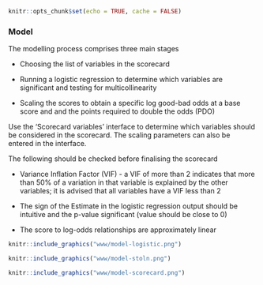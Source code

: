 ```r
knitr::opts_chunk$set(echo = TRUE, cache = FALSE)
```

### Model

The modelling process comprises three main stages

* Choosing the list of variables in the scorecard

* Running a logistic regression to determine which variables are significant and testing for multicollinearity

* Scaling the scores to obtain a specific log good-bad odds at a base score and and the points required to double the odds (PDO)

Use the 'Scorecard variables' interface to determine which variables should be considered in the scorecard. The scaling parameters can also be entered in the interface.

The following should be checked before finalising the scorecard

* Variance Inflation Factor (VIF) - a VIF of more than 2 indicates that more than 50% of a variation in that variable is explained by the other variables; it is advised that all variables have a VIF less than 2

* The sign of the Estimate in the logistic regression output should be intuitive and the p-value significant (value should be close to 0)

* The score to log-odds relationships are approximately linear

```r
knitr::include_graphics("www/model-logistic.png")
```

```r
knitr::include_graphics("www/model-stoln.png")
```

```r
knitr::include_graphics("www/model-scorecard.png")
```